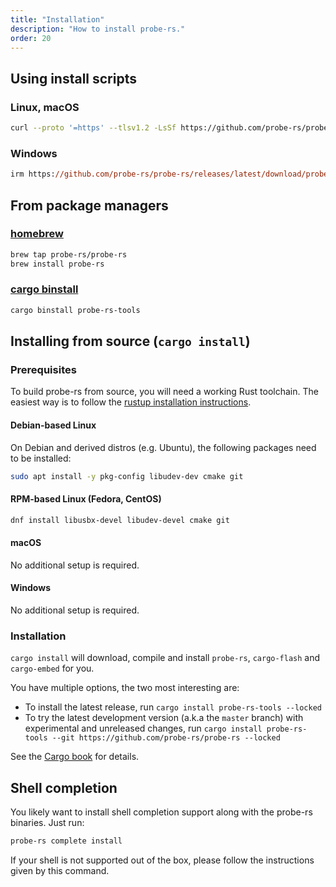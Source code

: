 ```yaml
---
title: "Installation"
description: "How to install probe-rs."
order: 20
---
```


## Using install scripts

### Linux, macOS

```bash
curl --proto '=https' --tlsv1.2 -LsSf https://github.com/probe-rs/probe-rs/releases/latest/download/probe-rs-tools-installer.sh | sh
```

### Windows

```ps
irm https://github.com/probe-rs/probe-rs/releases/latest/download/probe-rs-tools-installer.ps1 | iex
```

## From package managers

### [homebrew](https://brew.sh/)

```bash
brew tap probe-rs/probe-rs
brew install probe-rs
```

### [cargo binstall](https://crates.io/crates/cargo-binstall)

```bash
cargo binstall probe-rs-tools
```

## Installing from source (`cargo install`)

### Prerequisites

To build probe-rs from source, you will need a working Rust toolchain. The easiest way is to follow the [rustup installation instructions](https://rustup.rs).

#### Debian-based Linux

On Debian and derived distros (e.g. Ubuntu), the following packages need to be installed:

```bash
sudo apt install -y pkg-config libudev-dev cmake git
```

#### RPM-based Linux (Fedora, CentOS)

```bash
dnf install libusbx-devel libudev-devel cmake git
```

#### macOS

No additional setup is required.

#### Windows

No additional setup is required.

### Installation

`cargo install` will download, compile and install `probe-rs`, `cargo-flash` and `cargo-embed` for you.

You have multiple options, the two most interesting are:

- To install the latest release, run `cargo install probe-rs-tools --locked`
- To try the latest development version (a.k.a the `master` branch) with experimental and unreleased changes, run `cargo install probe-rs-tools --git https://github.com/probe-rs/probe-rs --locked`

See the [Cargo book](https://doc.rust-lang.org/cargo/commands/cargo-install.html) for details.


## Shell completion

You likely want to install shell completion support along with the probe-rs binaries. Just run:

```bash
probe-rs complete install
```

If your shell is not supported out of the box, please follow the instructions given by this command.
